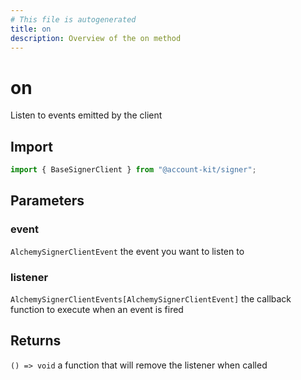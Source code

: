 ```yaml
---
# This file is autogenerated
title: on
description: Overview of the on method
---
```


# on

Listen to events emitted by the client

## Import

```ts
import { BaseSignerClient } from "@account-kit/signer";
```

## Parameters

### event

`AlchemySignerClientEvent`
the event you want to listen to

### listener

`AlchemySignerClientEvents[AlchemySignerClientEvent]`
the callback function to execute when an event is fired

## Returns

`() => void`
a function that will remove the listener when called
